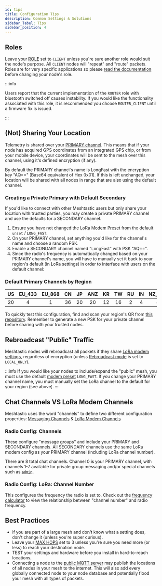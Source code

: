 ```yaml
---
id: tips
title: Configuration Tips
description: Common Settings & Solutions
sidebar_label: Tips
sidebar_position: 4
---
```


## Roles

Leave your [ROLE](/docs/configuration/radio/device#role) set to `CLIENT` unless you're sure another role would suit the node's purpose.  All `CLIENT` nodes will "repeat" and "route" packets.  Roles are for very specific applications so please [read the documentation](/docs/configuration/radio/device#role) before changing your node's role.

:::info

Users report that the current implementation of the `ROUTER` role with bluetooth switched off causes instability.  If you would like the functionality associated with this role, it is recommended you choose `ROUTER_CLIENT` until a firmware fix is issued.

:::

## (Not) Sharing Your Location

Telemetry is shared over your [PRIMARY channel](/docs/configuration/radio/channels#role).  This means that if your node has acquired GPS coordinates from an integrated GPS chip, or from your mobile device, your coordinates will be sent to the mesh over this channel, using it's defined encryption (if any).

By default the PRIMARY channel's name is LongFast with the encryption key "AQ==" (Base64 equivalent of Hex 0x01).  If this is left unchanged, your location will be shared with all nodes in range that are also using the default channel.

### Creating a Private Primary with Default Secondary

If you'd like to connect with other Meshtastic users but only share your location with trusted parties, you may create a private PRIMARY channel and use the defaults for a SECONDARY channel.

1. Ensure you have not changed the LoRa [Modem Preset](/docs/configuration/radio/lora#modem-preset) from the default `unset` / `LONG_FAST`.
2. On your PRIMARY channel, set anything you'd like for the channel's name and choose a random PSK.
3. Enable a SECONDARY channel named "LongFast" with PSK "AQ==".
4. Since the radio's frequency is automatically changed based on your PRIMARY channel's name, you will have to manually set it back to your region's default (in LoRa settings) in order to interface with users on the default channel:

### Default Primary Channels by Region

|  US  | EU_433 | EU_868 |  CN  |  JP | ANZ  |  KR  |  TW  |  RU  |  IN  | NZ_865 |  TH  | LORA_24 | UA_433 | UA_868 |
| :--: | :----: | :----: | :--: | :-: | :--: | :--: | :--: | :--: | :--: | :----: | :--: | :-----: | :----: | :----: |
|  20  |    4   |    1   |  36  |  20 |  20  |  12  |  16  |  2   |   4  |    4   |  16  |    6    |    6   |    2   |

To quickly test this configuration, find and scan your region's QR from [this repository](https://github.com/meshtastic/meshtastic/tree/master/static/img/configuration/qr-private-primary-example/). Remember to generate a new PSK for your private channel before sharing with your trusted nodes.

## Rebroadcast "Public" Traffic

Meshtastic nodes will rebroadcast all packets if they share [LoRa modem settings](/docs/configuration/radio/lora#lora-config-values), regardless of encryption (unless [Rebroadcast mode](/docs/configuration/radio/device#rebroadcast-mode) is set to `LOCAL_ONLY`).

:::info
 If you would like your nodes to include/expand the "public" mesh, you must use the default [modem preset](/docs/configuration/radio/lora#modem-preset) `LONG_FAST`.  If you change your PRIMARY channel name, you must manually set the LoRa channel to the default for your region (see above).
:::

## Chat Channels VS LoRa Modem Channels

Meshtastic uses the word "channels" to define two different configuration properties: [Messaging Channels](/docs/configuration/radio/channels) & [LoRa Modem Channels](/docs/configuration/radio/lora#channel-number)

### Radio Config: Channels

These configure "message groups" and include your PRIMARY and SECONDARY channels.  All SECONDARY channels use the same LoRa modem config as your PRIMARY channel (including LoRa channel number).

There are 8 total chat channels.  Channel 0 is your PRIMARY channel, with channels 1-7 available for private group messaging and/or special channels such as [`admin`](/docs/configuration/remote-admin).

### Radio Config: LoRa: Channel Number

This configures the frequency the radio is set to.  Check out the [frequency calculator](/docs/overview/radio-settings#channel-frequency-calculator) to view the relationship between "channel number" and radio frequency.

## Best Practices
- If you are part of a large mesh and don't know what a setting does, don't change it (unless you're super curious).
- Leave your [MAX HOPS](/docs/configuration/radio/lora#max-hops) set to 3 unless you're sure you need more (or less) to reach your destination node.
- TEST your settings and hardware before you install in hard-to-reach locations.
- Connecting a node to the [public MQTT server](./module/mqtt#connect-to-the-default-public-server) may publish the locations of all nodes in your mesh to the internet.  This will also add every globally connected node to your node database and potentially flood your mesh with all types of packets.